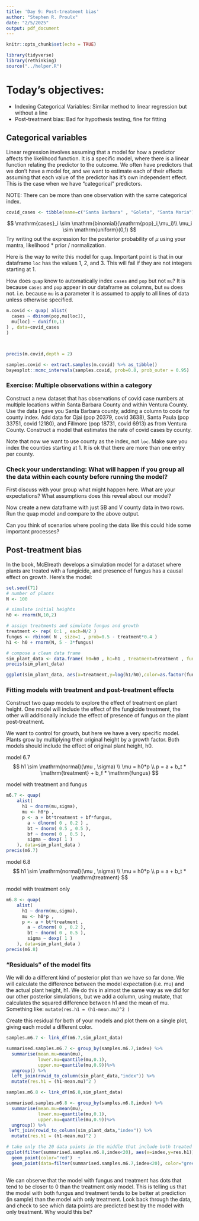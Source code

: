 ```yaml
---
title: 'Day 9: Post-treatment bias'
author: "Stephen R. Proulx"
date: "2/5/2025"
output: pdf_document
---
```


```r
knitr::opts_chunk$set(echo = TRUE)

library(tidyverse)
library(rethinking)
source("../helper.R")

```

# Today's objectives:  

* Indexing Categorical Variables: Similar method to linear regression but without a line      
* Post-treatment bias: Bad for hypothesis testing, fine for fitting

 


## Categorical variables
Linear regression involves assuming that a model for how a predictor affects the likelihood function. It is a specific model, where there is a linear function relating the predictor to the outcome. We often have predictors that we don't have a model for, and we want to estimate each of their effects assuming that each value of the predictor has it's own independent effect. This is the case when we have "categorical" predictors.


NOTE: There can be more than one observation with the same categorical index.  
```r
 

covid_cases <- tibble(name=c("Santa Barbara" , "Goleta", "Santa Maria"), loc=c(1,2,3), pop=c(92100,31100,107000) , cases=c(14721,5079,22741))


```



$$
\mathrm{cases}_i \sim \mathrm{binomial}(\mathrm{pop}_i,\mu_i)\\
\mu_i \sim \mathrm{uniform}(0,1)
$$
Try writing out the expression for the posterior probability of $\mu$ using your mantra, likelihood * prior / normalization.


Here is the way to write this model for `quap`. Important point is that in our dataframe `loc` has the values 1, 2, and 3. This will fail if they are not integers starting at 1.

How does `quap` know to automatically index `cases` and `pop` but not `mu`? It is because `cases` and `pop` appear in our dataframe as columns, but `mu` does not. i.e. because `mu` is a parameter it is assumed to apply to all lines of data unless otherwise specified. 
```r
m.covid <- quap( alist(
  cases ~ dbinom(pop,mu[loc]),
  mu[loc] ~ dunif(0,1)
) , data=covid_cases 
)



precis(m.covid,depth = 2)
```


```r
samples.covid <- extract.samples(m.covid) %>% as_tibble()
bayesplot::mcmc_intervals(samples.covid, prob=0.8, prob_outer = 0.95)
```
 
### Exercise: Multiple observations within a category
Construct a new dataset that has observations of covid case numbers at multiple locations within Santa Barbara County and within Ventura County.  Use the data I gave you Santa Barbara county, adding a column to code for county index. Add data for Ojai (pop 20379, covid 3638), Santa Paula (pop 33751, covid 12180), and Fillmore (pop 18731, covid 6913) as from Ventura County. Construct a model that estimates the rate of covid cases by county. 

Note that now we want to use county as the index, not `loc`. Make sure you index the counties starting at 1. It is ok that there are more than one entry per county. 



### Check your understanding: What will happen if you group all the data within each county before running the model?
First discuss with your group what might happen here. What are your expectations? What assumptions does this reveal about our model?

Now create a new dataframe with just SB and V county data in two rows. Run the quap model and compare to the above output.

Can you think of scenarios where pooling the data like this could hide some important processes?

## Post-treatment bias
In the book, McElreath develops a simulation model for a dataset where plants are treated with a fungicide, and presence of fungus has a causal effect on growth. Here's the model: 
```r
set.seed(71)
# number of plants
N <- 100

# simulate initial heights
h0 <- rnorm(N,10,2)

# assign treatments and simulate fungus and growth
treatment <- rep( 0:1 , each=N/2 )
fungus <- rbinom( N , size=1 , prob=0.5 - treatment*0.4 )
h1 <- h0 + rnorm(N, 5 - 3*fungus)

# compose a clean data frame
sim_plant_data <- data.frame( h0=h0 , h1=h1 , treatment=treatment , fungus=fungus )
precis(sim_plant_data)


```
```r
ggplot(sim_plant_data, aes(x=treatment,y=log(h1/h0),color=as.factor(fungus)))+geom_jitter(width=0.25,height=0)
```


### Fitting models with treatment and post-treatment effects
Construct two quap models to explore the effect of treatment on plant height. One model will include the effect of the fungicide treatment, the other will additionally include the effect of presence of fungus on the plant post-treatment. 

We want to control for growth, but here we have a very specific model. Plants grow by multiplying their original height by a growth factor. Both models should include the effect of original plant height, h0.

model 6.7
$$
h1 \sim \mathrm{normal}(\mu , \sigma) \\
\mu = h0*p \\
p = a + b_t * \mathrm{treatment} + b_f * \mathrm{fungus}
$$

model with treatment and fungus
```r
m6.7 <- quap(
    alist(
      h1 ~ dnorm(mu,sigma),
      mu <- h0*p ,
      p <- a + bt*treatment + bf*fungus,
        a ~ dlnorm( 0 , 0.2 ) ,
        bt ~ dnorm( 0.5 , 0.5 ),
        bf ~ dnorm( 0 , 0.5 ),
        sigma ~ dexp( 1 )
    ), data=sim_plant_data )
precis(m6.7)
```


model 6.8
$$
h1 \sim \mathrm{normal}(\mu , \sigma) \\
\mu = h0*p \\
p = a + b_t * \mathrm{treatment} 
$$

model with treatment only
```r
m6.8 <- quap(
    alist(
      h1 ~ dnorm(mu,sigma),
      mu <- h0*p ,
      p <- a + bt*treatment ,
        a ~ dlnorm( 0 , 0.2 ),
        bt ~ dnorm( 0 , 0.5 ),
        sigma ~ dexp( 1 )
    ), data=sim_plant_data )
precis(m6.8)


```


### "Residuals" of the model fits
We will do a different kind of posterior plot than we have so far done. We will calculate the difference between the model expectation (i.e. mu) and the actual plant height, h1. We do this in almost the same way as we did for our other posterior simulations, but we add a column, using mutate, that calculates the squared difference between h1 and the mean of mu. Something like: `mutate(res.h1 = (h1-mean.mu)^2 )`

Create this residual for both of your models and plot them on a single plot, giving each model a different color.

```r

samples.m6.7 <- link_df(m6.7,sim_plant_data)

summarised.samples.m6.7 <- group_by(samples.m6.7,index) %>%
  summarise(mean.mu=mean(mu),
            lower.mu=quantile(mu,0.1),
            upper.mu=quantile(mu,0.9))%>%
  ungroup() %>%
  left_join(rowid_to_column(sim_plant_data,"index")) %>%
  mutate(res.h1 = (h1-mean.mu)^2 )

```

```r
samples.m6.8 <- link_df(m6.8,sim_plant_data)

summarised.samples.m6.8 <- group_by(samples.m6.8,index) %>%
  summarise(mean.mu=mean(mu),
            lower.mu=quantile(mu,0.1),
            upper.mu=quantile(mu,0.9))%>%
  ungroup() %>%
 left_join(rowid_to_column(sim_plant_data,"index")) %>%
  mutate(res.h1 = (h1-mean.mu)^2 )
```


```r
# take only the 20 data points in the middle that include both treated and untreated plants so we can see what is going on more clearly.
ggplot(filter(summarised.samples.m6.8,index<20), aes(x=index,y=res.h1))+
  geom_point(color="red")  +
  geom_point(data=filter(summarised.samples.m6.7,index<20), color="green")
  
```

We can observe that the model with fungus and treatment has dots that tend to be closer to 0 than the treatment only model. This is telling us that the model with both fungus and treatment tends to be better at prediction (in sample) than the model with only treatment. Look back through the data, and check to see which data points are predicted best by the model with only treatment. Why would this be?
